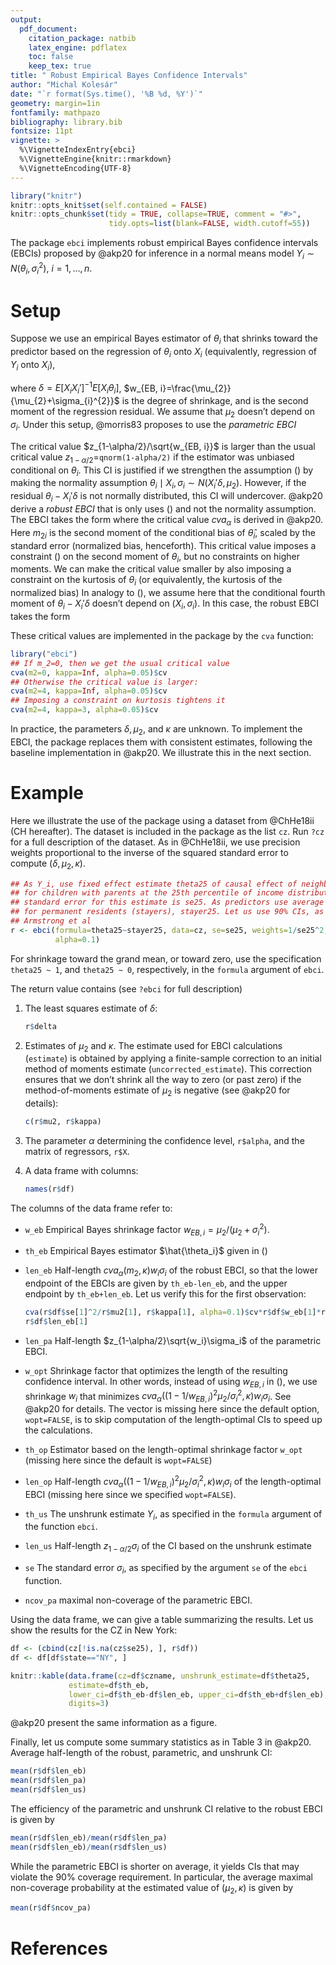 ```yaml
---
output:
  pdf_document:
    citation_package: natbib
    latex_engine: pdflatex
    toc: false
    keep_tex: true
title: " Robust Empirical Bayes Confidence Intervals"
author: "Michal Kolesár"
date: "`r format(Sys.time(), '%B %d, %Y')`"
geometry: margin=1in
fontfamily: mathpazo
bibliography: library.bib
fontsize: 11pt
vignette: >
  %\VignetteIndexEntry{ebci}
  %\VignetteEngine{knitr::rmarkdown}
  %\VignetteEncoding{UTF-8}
---
```


```r
library("knitr")
knitr::opts_knit$set(self.contained = FALSE)
knitr::opts_chunk$set(tidy = TRUE, collapse=TRUE, comment = "#>",
                      tidy.opts=list(blank=FALSE, width.cutoff=55))
```

The package `ebci` implements robust empirical Bayes confidence intervals
(EBCIs) proposed by @akp20 for inference in a normal means model $Y_i\sim
N(\theta_i, \sigma^2_i)$, $i=1, \dotsc, n$.

# Setup

Suppose we use an empirical Bayes estimator of $\theta_i$ that shrinks toward
the predictor based on the regression of $\theta_i$ onto $X_i$ (equivalently,
regression of $Y_i$ onto $X_i$),
\begin{equation}\label{Bayes-estimator}
\hat{\theta}_{i} = X_i'\delta+w_{EB, i}(Y_i-X_i'\delta),
\end{equation}

where $\delta=E[X_i X_i']^{-1}E[X_i\theta_i]$, $w_{EB,
i}=\frac{\mu_{2}}{\mu_{2}+\sigma_{i}^{2}}$ is the degree of shrinkage, and
\begin{equation}\label{mu2-independence}
\mu_{2}=E[(\theta_i-X_i'\delta)^{2} \mid X_{i}, \sigma_i].
\end{equation}
is the second moment of the regression residual. We assume that $\mu_2$ doesn't
depend on $\sigma_i$. Under this setup, @morris83 proposes to use the *parametric EBCI*
\begin{equation*} \hat{\theta}_{i} \pm
\frac{z_{1-\alpha/2}}{\sqrt{w_{EB, i}}}w_{EB, i}\sigma_i.
\end{equation*}

The critical value $z_{1-\alpha/2}/\sqrt{w_{EB, i}}$ is larger than the usual
critical value $z_{1-\alpha/2}=$`qnorm(1-alpha/2)` if the estimator was unbiased
conditional on $\theta_i$. This CI is justified if we strengthen the assumption
(\ref{mu2-independence}) by making the normality assumption $\theta_i\mid X_{i},
\sigma_{i} \sim N(X_i'\delta, \mu_2)$. However, if the residual
$\theta_i-X_i'\delta$ is not normally distributed, this CI will undercover.
@akp20 derive a *robust EBCI* that is only uses (\ref{mu2-independence}) and not
the normality assumption. The EBCI takes the form
\begin{equation}\label{robust-ebci}
\hat{\theta}_{i} \pm cva_{\alpha}(m_{2i}, \infty) w_{EB, i}\sigma_i,
\,\, m_{2i}=(1-1/w_{EB, i})^2\mu_2/\sigma^2_i=\sigma^{2}_{i}/\mu_{2},
\end{equation}
where the critical value $cva_{\alpha}$ is derived in @akp20. Here $m_{2i}$ is the
second moment of the conditional bias of $\hat{\theta}_i$, scaled by the
standard error (normalized bias, henceforth). This critical value imposes a
constraint (\ref{mu2-independence}) on the second moment of $\theta_i$, but no
constraints on higher moments. We can make the critical value smaller by also
imposing a constraint on the kurtosis of $\theta_i$ (or equivalently, the
kurtosis of the normalized bias)
\begin{equation}\label{kappa-independence}
 \kappa=E[(\theta_i-X_i'\delta)^{4}
\mid X_{i}, \sigma_i]/\mu_{2}^2.
\end{equation}
In analogy to (\ref{mu2-independence}), we assume here that the conditional fourth
moment of $\theta_i-X_i'\delta$ doesn't depend on $(X_i,\sigma_i)$. In this
case, the robust EBCI takes the form
\begin{equation*}
\hat{\theta}_{i} \pm cva_{\alpha}(m_{2i},\kappa) w_{EB, i}\sigma_i.
\end{equation*}

These critical values are implemented in the package by the `cva` function:

```r
library("ebci")
## If m_2=0, then we get the usual critical value
cva(m2=0, kappa=Inf, alpha=0.05)$cv
## Otherwise the critical value is larger:
cva(m2=4, kappa=Inf, alpha=0.05)$cv
## Imposing a constraint on kurtosis tightens it
cva(m2=4, kappa=3, alpha=0.05)$cv
```

In practice, the parameters $\delta, \mu_2$, and $\kappa$ are unknown. To
implement the EBCI, the package replaces them with consistent estimates,
following the baseline implementation in @akp20. We illustrate this in the next
section.

# Example

Here we illustrate the use of the package using a dataset from @ChHe18ii (CH
hereafter). The dataset is included in the package as the list `cz`. Run `?cz`
for a full description of the dataset. As in @ChHe18ii, we use precision weights
proportional to the inverse of the squared standard error to compute
$(\delta,\mu_2,\kappa)$.


```r
## As Y_i, use fixed effect estimate theta25 of causal effect of neighborhood
## for children with parents at the 25th percentile of income distribution. The
## standard error for this estimate is se25. As predictors use average outcome
## for permanent residents (stayers), stayer25. Let us use 90% CIs, as in
## Armstrong et al
r <- ebci(formula=theta25~stayer25, data=cz, se=se25, weights=1/se25^2,
          alpha=0.1)
```

For shrinkage toward the grand mean, or toward zero, use the specification
`theta25 ~ 1`, and `theta25 ~ 0`, respectively, in the `formula` argument of
`ebci`.

The return value contains (see `?ebci` for full description)

1. The least squares estimate of $\delta$:
   ```r
   r$delta
   ```
2. Estimates of $\mu_2$ and $\kappa$. The estimate used for EBCI calculations
   (`estimate`) is obtained by applying a finite-sample correction to an initial
   method of moments estimate (`uncorrected_estimate`). This correction ensures
   that we don't shrink all the way to zero (or past zero) if the
   method-of-moments estimate of $\mu_2$ is negative (see @akp20 for details):
   ```r
   c(r$mu2, r$kappa)
   ```
3. The parameter $\alpha$ determining the confidence level, `r$alpha`, and the
   matrix of regressors, `r$X`.
4. A data frame with columns:
   ```r
   names(r$df)
   ```

The columns of the data frame refer to:

- `w_eb` Empirical Bayes shrinkage factor $w_{EB, i}=\mu_2/(\mu_2+\sigma_i^2)$.
- `th_eb` Empirical Bayes estimator $\hat{\theta_i}$ given in (\ref{Bayes-estimator})
- `len_eb` Half-length $cva_{\alpha}(m_2, \kappa)w_i\sigma_i$ of the robust
  EBCI, so that the lower endpoint of the EBCIs are given by `th_eb-len_eb`, and
  the upper endpoint by `th_eb+len_eb`. Let us verify this for the first observation:
  ```r
  cva(r$df$se[1]^2/r$mu2[1], r$kappa[1], alpha=0.1)$cv*r$df$w_eb[1]*r$df$se[1]
  r$df$len_eb[1]
  ```
- `len_pa` Half-length $z_{1-\alpha/2}\sqrt{w_i}\sigma_i$ of the parametric EBCI.
- `w_opt` Shrinkage factor that optimizes the length of the resulting confidence
  interval. In other words, instead of using $w_{EB, i}$ in (\ref{robust-ebci}),
  we use shrinkage $w_i$ that minimizes $cva_{\alpha}((1-1/w_{EB,
  i})^2\mu_2/\sigma^2_i, \kappa) w_{i}\sigma_i$. See @akp20 for details. The
  vector is missing here since the default option, `wopt=FALSE`, is to skip
  computation of the length-optimal CIs to speed up the calculations.
- `th_op` Estimator based on the length-optimal shrinkage factor `w_opt`
  (missing here since the default is `wopt=FALSE`)
- `len_op` Half-length $cva_{\alpha}((1-1/w_{EB, i})^2\mu_2/\sigma^2_i, \kappa)
  w_{i}\sigma_i$ of the length-optimal EBCI (missing here since we specified
  `wopt=FALSE`).
- `th_us` The unshrunk estimate $Y_i$, as specified in the `formula` argument of
  the function `ebci`.
- `len_us` Half-length $z_{1-\alpha/2}\sigma_i$ of the CI based on the unshrunk
  estimate
- `se` The standard error $\sigma_i$, as specified by the argument `se` of the
  `ebci` function.
- `ncov_pa` maximal non-coverage of the parametric EBCI.

Using the data frame, we can give a table summarizing the results. Let us show
the results for the CZ in New York:
```r
df <- (cbind(cz[!is.na(cz$se25), ], r$df))
df <- df[df$state=="NY", ]

knitr::kable(data.frame(cz=df$czname, unshrunk_estimate=df$theta25,
             estimate=df$th_eb,
             lower_ci=df$th_eb-df$len_eb, upper_ci=df$th_eb+df$len_eb),
             digits=3)
```
@akp20 present the same information as a figure.

Finally, let us compute some summary statistics as in Table 3 in @akp20. Average
half-length of the robust, parametric, and unshrunk CI:

```r
mean(r$df$len_eb)
mean(r$df$len_pa)
mean(r$df$len_us)
```
The efficiency of the parametric and unshrunk CI relative to the robust EBCI is given by
```r
mean(r$df$len_eb)/mean(r$df$len_pa)
mean(r$df$len_eb)/mean(r$df$len_us)
```

While the parametric EBCI is shorter on average, it yields CIs that may violate the
90% coverage requirement. In particular, the average maximal non-coverage probability at the
estimated value of $(\mu_{2},\kappa)$ is given by
```r
mean(r$df$ncov_pa)
```

# References
